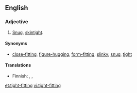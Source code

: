 ==English==

===Adjective===
{{en-adj}}

# {{label|en|of clothing}} [[snug|Snug]], [[skintight]].

====Synonyms====
* [[close-fitting]], [[figure-hugging]], [[form-fitting]], [[slinky]], [[snug]], [[tight]]

====Translations====
{{trans-top|snug, skintight}}
* Finnish: {{t|fi|tyköistuva}}, {{t|fi|vartalonmyötäinen}}, {{t+|fi|tiukka}}
{{trans-mid}}
{{trans-bottom}}

[[et:tight-fitting]]
[[vi:tight-fitting]]